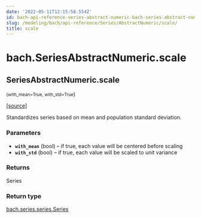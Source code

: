 ```yaml
---
date: '2022-05-11T12:15:58.554Z'
id: bach-api-reference-series-abstract-numeric-bach-series-abstract-numeric-scale
slug: /modeling/bach/api-reference/Series/AbstractNumeric/scale/
title: scale
---
```


# bach.SeriesAbstractNumeric.scale

<div className="method">

## <span className="additional-name">SeriesAbstractNumeric.</span><span className="name">scale</span>

<small className="parameter-list">(<span className="parameter" id="with_mean">with_mean=True</span>, <span className="parameter" id="with_std">with_std=True</span></small>)


&#8203;<span className="view-source">[[source]](https://github.com/objectiv/objectiv-analytics/blob/main/bach/bach/series/series_numeric.py)</span>

<div className="content">

Standardizes series based on mean and population standard deviation.


### Parameters

* **`with_mean`** (bool) – if true, each value will be centered before scaling
* **`with_std`** (bool) – if true, each value will be scaled to unit variance



### Returns

Series



### Return type

[bach.series.series.Series](/modeling/bach/api-reference/Series/index.mdx)



</div>


</div>
